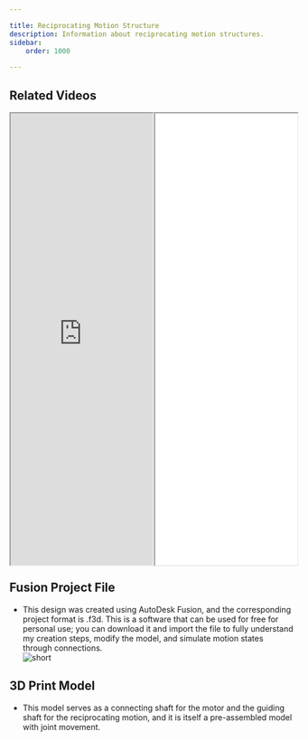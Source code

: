 ```yaml
---

title: Reciprocating Motion Structure  
description: Information about reciprocating motion structures.  
sidebar:  
    order: 1000  

---
```



<script type="module" src="/scripts/model-viewer.min.js"></script>  

## Related Videos  
<div style="display:flex;width:100%;height:20vh">  
  <iframe style="width:50%;height:100%" allow="fullscreen;"  
    src="https://www.youtube.com/embed/FBC2ZbqyzIM">  
  </iframe>  
  <iframe style="width:50%;height:100%;margin-top:0px !important" src="//player.bilibili.com/player.html?isOutside=false&bvid=BV1rW42197UR" allowfullscreen="true"></iframe>  
</div>  

## Fusion Project File  

- This design was created using AutoDesk Fusion, and the corresponding project format is .f3d. This is a software that can be used for free for personal use; you can download it and import the file to fully understand my creation steps, modify the model, and simulate motion states through connections.  
![short](/images/reciprocating.webp)  

<CardGrid>  
  <LinkCard title="Download F3D Format (Fusion)" href="/models/bbPOV-V v23.f3d" />  
</CardGrid>  

## 3D Print Model  

- This model serves as a connecting shaft for the motor and the guiding shaft for the reciprocating motion, and it is itself a pre-assembled model with joint movement.  

<div class="model-viewer-container">  
    <model-viewer  
        src="/models/bbPOV-V v22.glb"  
        camera-orbit="0deg 75deg 50%"  
        exposure="1.1"  
        autoplay  
        disable-pan  
        shadow-intensity="1"  
        shadow-softness="0"  
        camera-controls  
        touch-action="pan-y"  
        auto-rotate  
        auto-rotate-delay="0"  
        rotation-per-second="-5deg"  
    />  
</div>  
<CardGrid>  
  <LinkCard title="Download STL Format (for 3D Printing)" href="/models/bbPOV-V v22.stl" />  
</CardGrid>